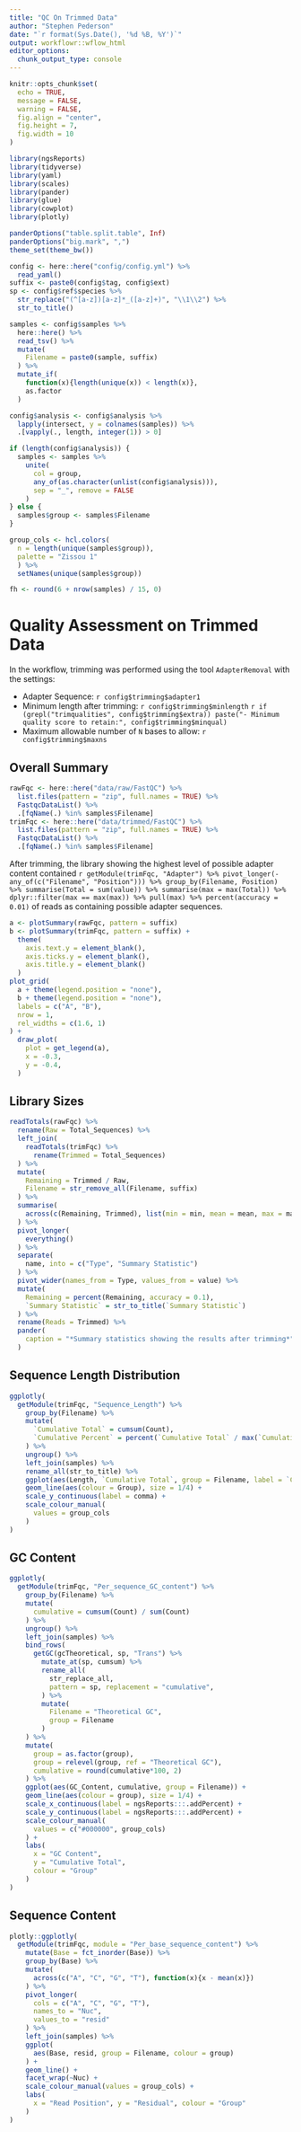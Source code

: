```yaml
---
title: "QC On Trimmed Data"
author: "Stephen Pederson"
date: "`r format(Sys.Date(), '%d %B, %Y')`"
output: workflowr::wflow_html
editor_options:
  chunk_output_type: console
---
```


```r
knitr::opts_chunk$set(
  echo = TRUE,
  message = FALSE,
  warning = FALSE,
  fig.align = "center",
  fig.height = 7,
  fig.width = 10
)
```

```r
library(ngsReports)
library(tidyverse)
library(yaml)
library(scales)
library(pander)
library(glue)
library(cowplot)
library(plotly)
```

```r
panderOptions("table.split.table", Inf)
panderOptions("big.mark", ",")
theme_set(theme_bw())
```

```r
config <- here::here("config/config.yml") %>%
  read_yaml()
suffix <- paste0(config$tag, config$ext)
sp <- config$ref$species %>%
  str_replace("(^[a-z])[a-z]*_([a-z]+)", "\\1\\2") %>%
  str_to_title()
```

```r
samples <- config$samples %>%
  here::here() %>%
  read_tsv() %>%
  mutate(
    Filename = paste0(sample, suffix)
  ) %>%
  mutate_if(
    function(x){length(unique(x)) < length(x)},
    as.factor
  )
```

```r
config$analysis <- config$analysis %>%
  lapply(intersect, y = colnames(samples)) %>%
  .[vapply(., length, integer(1)) > 0]
```

```r
if (length(config$analysis)) {
  samples <- samples %>%
    unite(
      col = group, 
      any_of(as.character(unlist(config$analysis))), 
      sep = "_", remove = FALSE
    ) 
} else {
  samples$group <- samples$Filename
}
```

```r
group_cols <- hcl.colors(
  n = length(unique(samples$group)), 
  palette = "Zissou 1"
  ) %>%
  setNames(unique(samples$group))
```


```r
fh <- round(6 + nrow(samples) / 15, 0)
```

# Quality Assessment on Trimmed Data

In the workflow, trimming was performed using the tool `AdapterRemoval` with the settings:

- Adapter Sequence: `r config$trimming$adapter1`
- Minimum length after trimming: `r config$trimming$minlength`
`r if (grepl("trimqualities", config$trimming$extra)) paste("- Minimum quality score to retain:", config$trimming$minqual)`
- Maximum allowable number of `N` bases to allow: `r config$trimming$maxns`

## Overall Summary

```r
rawFqc <- here::here("data/raw/FastQC") %>%
  list.files(pattern = "zip", full.names = TRUE) %>%
  FastqcDataList() %>%
  .[fqName(.) %in% samples$Filename]
trimFqc <- here::here("data/trimmed/FastQC") %>%
  list.files(pattern = "zip", full.names = TRUE) %>%
  FastqcDataList() %>%
  .[fqName(.) %in% samples$Filename]
```

After trimming, the library showing the highest level of possible adapter content contained `r getModule(trimFqc, "Adapter") %>% pivot_longer(-any_of(c("Filename", "Position"))) %>% group_by(Filename, Position) %>% summarise(Total = sum(value)) %>% summarise(max = max(Total)) %>% dplyr::filter(max == max(max)) %>% pull(max) %>% percent(accuracy = 0.01)` of reads as containing possible adapter sequences.

```r
a <- plotSummary(rawFqc, pattern = suffix) 
b <- plotSummary(trimFqc, pattern = suffix) +
  theme(
    axis.text.y = element_blank(),
    axis.ticks.y = element_blank(),
    axis.title.y = element_blank()
  )
plot_grid(
  a + theme(legend.position = "none"),
  b + theme(legend.position = "none"),
  labels = c("A", "B"),
  nrow = 1,
  rel_widths = c(1.6, 1)
) +
  draw_plot(
    plot = get_legend(a), 
    x = -0.3, 
    y = -0.4, 
  )
```

## Library Sizes

```r
readTotals(rawFqc) %>%
  rename(Raw = Total_Sequences) %>%
  left_join(
    readTotals(trimFqc) %>%
      rename(Trimmed = Total_Sequences)
  ) %>%
  mutate(
    Remaining = Trimmed / Raw,
    Filename = str_remove_all(Filename, suffix)
  ) %>%
  summarise(
    across(c(Remaining, Trimmed), list(min = min, mean = mean, max = max))
  ) %>%
  pivot_longer(
    everything()
  ) %>%
  separate(
    name, into = c("Type", "Summary Statistic")
  ) %>%
  pivot_wider(names_from = Type, values_from = value) %>%
  mutate(
    Remaining = percent(Remaining, accuracy = 0.1),
    `Summary Statistic` = str_to_title(`Summary Statistic`)
  ) %>%
  rename(Reads = Trimmed) %>%
  pander(
    caption = "*Summary statistics showing the results after trimming*"
  )
```

## Sequence Length Distribution

```r
ggplotly(
  getModule(trimFqc, "Sequence_Length") %>%
    group_by(Filename) %>%
    mutate(
      `Cumulative Total` = cumsum(Count),
      `Cumulative Percent` = percent(`Cumulative Total` / max(`Cumulative Total`))
    ) %>%
    ungroup() %>%
    left_join(samples) %>%
    rename_all(str_to_title) %>%
    ggplot(aes(Length, `Cumulative Total`, group = Filename, label = `Cumulative Percent`)) +
    geom_line(aes(colour = Group), size = 1/4) +
    scale_y_continuous(label = comma) +
    scale_colour_manual(
      values = group_cols
    ) 
)
```

## GC Content

```r
ggplotly(
  getModule(trimFqc, "Per_sequence_GC_content") %>%
    group_by(Filename) %>%
    mutate(
      cumulative = cumsum(Count) / sum(Count)
    ) %>%
    ungroup() %>%
    left_join(samples) %>%
    bind_rows(
      getGC(gcTheoretical, sp, "Trans") %>%
        mutate_at(sp, cumsum) %>% 
        rename_all(
          str_replace_all, 
          pattern = sp, replacement = "cumulative",
        ) %>%
        mutate(
          Filename = "Theoretical GC",
          group = Filename
        )
    ) %>%
    mutate(
      group = as.factor(group),
      group = relevel(group, ref = "Theoretical GC"),
      cumulative = round(cumulative*100, 2)
    ) %>%
    ggplot(aes(GC_Content, cumulative, group = Filename)) +
    geom_line(aes(colour = group), size = 1/4) +
    scale_x_continuous(label = ngsReports:::.addPercent) +
    scale_y_continuous(label = ngsReports:::.addPercent) +
    scale_colour_manual(
      values = c("#000000", group_cols)
    ) +
    labs(
      x = "GC Content",
      y = "Cumulative Total",
      colour = "Group"
    )
)
```

## Sequence Content

```r
plotly::ggplotly(
  getModule(trimFqc, module = "Per_base_sequence_content") %>% 
    mutate(Base = fct_inorder(Base)) %>%
    group_by(Base) %>% 
    mutate(
      across(c("A", "C", "G", "T"), function(x){x - mean(x)}) 
    ) %>% 
    pivot_longer(
      cols = c("A", "C", "G", "T"), 
      names_to = "Nuc", 
      values_to = "resid"
    ) %>%
    left_join(samples) %>%
    ggplot(
      aes(Base, resid, group = Filename, colour = group)
    ) + 
    geom_line() +
    facet_wrap(~Nuc) + 
    scale_colour_manual(values = group_cols) +
    labs(
      x = "Read Position", y = "Residual", colour = "Group"
    )
)
```
